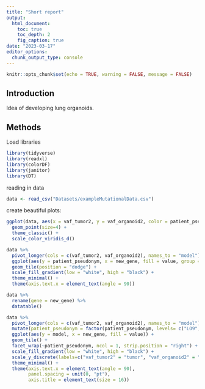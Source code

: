 ```yaml
---
title: "Short report"
output: 
  html_document:
    toc: true
    toc_depth: 2
    fig_caption: true
date: "2023-03-17"
editor_options: 
  chunk_output_type: console
---
```


```r
knitr::opts_chunk$set(echo = TRUE, warning = FALSE, message = FALSE)
```

## Introduction

Idea of developing lung organoids.

## Methods

Load libraries

```r
library(tidyverse)
library(readxl)
library(colorDF)
library(janitor)
library(DT)
```

reading in data

```r
data <- read_csv("Datasets/exampleMutationalData.csv")
```

create beautiful plots:

```r
ggplot(data, aes(x = vaf_tumor2, y = vaf_organoid2, color = patient_pseudonym)) + 
  geom_point(size=4) +
  theme_classic() + 
  scale_color_viridis_d()

```

```r
data %>% 
  pivot_longer(cols = c(vaf_tumor2, vaf_organoid2), names_to = "model") %>% 
  ggplot(aes(y = patient_pseudonym, x = new_gene, fill = value, group = model)) + 
  geom_tile(position = "dodge") +
  scale_fill_gradient(low = "white", high = "black") + 
  theme_minimal() + 
  theme(axis.text.x = element_text(angle = 90))
```

```r
data %>% 
  rename(gene = new_gene) %>% 
  datatable()
```

```r
data %>% 
  pivot_longer(cols = c(vaf_tumor2, vaf_organoid2), names_to = "model") %>% 
  mutate(patient_pseudonym = factor(patient_pseudonym, levels= c("LO9", "LO12", "LO17", "LO18"))) %>% 
  ggplot(aes(y = model, x = new_gene, fill = value)) + 
  geom_tile() +
  facet_wrap(~patient_pseudonym, ncol = 1, strip.position = "right") +
  scale_fill_gradient(low = "white", high = "black") +
  scale_y_discrete(labels=c("vaf_tumor2" = "tumor", "vaf_organoid2" = "organoid")) +
  theme_minimal() +
  theme(axis.text.x = element_text(angle = 90),
        panel.spacing = unit(0, "pt"),
        axis.title = element_text(size = 16))

```
